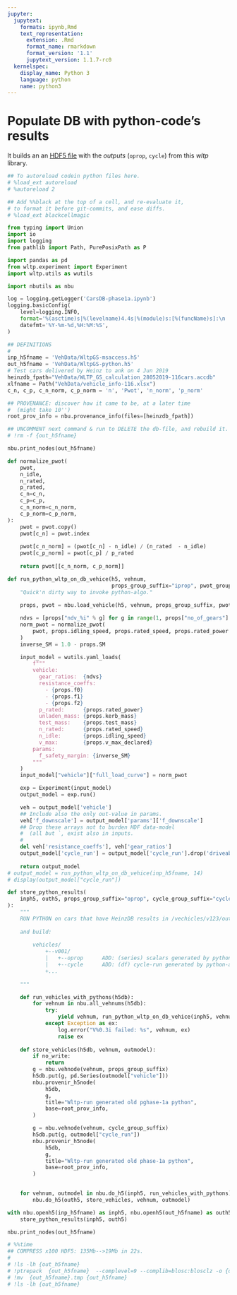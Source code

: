 ```yaml
---
jupyter:
  jupytext:
    formats: ipynb,Rmd
    text_representation:
      extension: .Rmd
      format_name: rmarkdown
      format_version: '1.1'
      jupytext_version: 1.1.7-rc0
  kernelspec:
    display_name: Python 3
    language: python
    name: python3
---
```


# Populate DB with python-code's results
It builds an an [HDF5 file](https://pandas.pydata.org/pandas-docs/stable/user_guide/io.html#io-hdf5) 
with the *outputs* (`oprop`, `cycle`) from this *wltp* library.

```python
## To autoreload codein python files here.
# %load_ext autoreload
# %autoreload 2

## Add %%black at the top of a cell, and re-evaluate it, 
# to format it before git-commits, and ease diffs.
# %load_ext blackcellmagic
```

```python
from typing import Union
import io
import logging
from pathlib import Path, PurePosixPath as P

import pandas as pd
from wltp.experiment import Experiment
import wltp.utils as wutils

import nbutils as nbu

log = logging.getLogger('CarsDB-phase1a.ipynb')
logging.basicConfig(
    level=logging.INFO, 
    format='%(asctime)s|%(levelname)4.4s|%(module)s:[%(funcName)s]:\n  +--> %(message)s', 
    datefmt='%Y-%m-%d,%H:%M:%S',
)
```

```python
## DEFINITIONS
#
inp_h5fname = 'VehData/WltpGS-msaccess.h5'
out_h5fname = 'VehData/WltpGS-python.h5'
# Test cars delivered by Heinz to ank on 4 Jun 2019
heinzdb_fpath="VehData/WLTP_GS_calculation_28052019-116cars.accdb"
xlfname = Path("VehData/vehicle_info-116.xlsx")
c_n, c_p, c_n_norm, c_p_norm = 'n', 'Pwot', 'n_norm', 'p_norm'
```

```python
## PROVENANCE: discover how it came to be, at a later time
#  (might take 10'')
root_prov_info = nbu.provenance_info(files=[heinzdb_fpath])
```

```python
## UNCOMMENT next command & run to DELETE the db-file, and rebuild it.
# !rm -f {out_h5fname}
```

```python
nbu.print_nodes(out_h5fname)
```

```python
def normalize_pwot(
    pwot,
    n_idle,
    n_rated,
    p_rated,
    c_n=c_n,
    c_p=c_p,
    c_n_norm=c_n_norm,
    c_p_norm=c_p_norm,
):
    pwot = pwot.copy()
    pwot[c_n] = pwot.index
    
    pwot[c_n_norm] = (pwot[c_n] - n_idle) / (n_rated  - n_idle)
    pwot[c_p_norm] = pwot[c_p] / p_rated
    
    return pwot[[c_n_norm, c_p_norm]]
```

```python
def run_python_wltp_on_db_vehice(h5, vehnum, 
                                 props_group_suffix="iprop", pwot_group_suffix="pwot"):
    "Quick'n dirty way to invoke python-algo."
    
    props, pwot = nbu.load_vehicle(h5, vehnum, props_group_suffix, pwot_group_suffix)

    ndvs = [props["ndv_%i" % g] for g in range(1, props["no_of_gears"] + 1)]
    norm_pwot = normalize_pwot(
        pwot, props.idling_speed, props.rated_speed, props.rated_power
    )
    inverse_SM = 1.0 - props.SM

    input_model = wutils.yaml_loads(
        f"""
        vehicle:
          gear_ratios:  {ndvs}
          resistance_coeffs:
            - {props.f0} 
            - {props.f1}
            - {props.f2}
          p_rated:      {props.rated_power}
          unladen_mass: {props.kerb_mass}
          test_mass:    {props.test_mass}
          n_rated:      {props.rated_speed}
          n_idle:       {props.idling_speed}
          v_max:        {props.v_max_declared}
        params:
          f_safety_margin: {inverse_SM}
        """
    )
    input_model["vehicle"]["full_load_curve"] = norm_pwot

    exp = Experiment(input_model)
    output_model = exp.run()

    veh = output_model['vehicle']
    ## Include also the only out-value in params.
    veh['f_downscale'] = output_model['params']['f_downscale']
    ## Drop these arrays not to burden HDF data-model
    #  (all but `, exist also in inputs.
    #
    del veh['resistance_coeffs'], veh['gear_ratios']
    output_model['cycle_run'] = output_model['cycle_run'].drop('driveability', axis=1)
    
    return output_model
# output_model = run_python_wltp_on_db_vehice(inp_h5fname, 14)
# display(output_model["cycle_run"])
```

```python
def store_python_results(
    inph5, outh5, props_group_suffix="oprop", cycle_group_suffix="cycle", no_write=False
):
    """
    RUN PYTHON on cars that have HeinzDB results in /vechicles/v123/out1
    
    and build:
    
        vehicles/
            +--v001/
            |   +--oprop      ADD: (series) scalars generated by python-algo
            |   +--cycle      ADD: (df) cycle-run generated by python-alog
            +...
            
    """

    def run_vehicles_with_pythons(h5db):
        for vehnum in nbu.all_vehnums(h5db):
            try:
                yield vehnum, run_python_wltp_on_db_vehice(inph5, vehnum)
            except Exception as ex:
                log.error("V%0.3i failed: %s", vehnum, ex)
                raise ex
    
    def store_vehicles(h5db, vehnum, outmodel):
        if no_write:
            return
        g = nbu.vehnode(vehnum, props_group_suffix)
        h5db.put(g, pd.Series(outmodel["vehicle"]))
        nbu.provenir_h5node(
            h5db,
            g,
            title="Wltp-run generated old pghase-1a python",
            base=root_prov_info,
        )

        g = nbu.vehnode(vehnum, cycle_group_suffix)
        h5db.put(g, outmodel["cycle_run"])
        nbu.provenir_h5node(
            h5db,
            g,
            title="Wltp-run generated old phase-1a python",
            base=root_prov_info,
        )

    
    for vehnum, outmodel in nbu.do_h5(inph5, run_vehicles_with_pythons):
        nbu.do_h5(outh5, store_vehicles, vehnum, outmodel)

with nbu.openh5(inp_h5fname) as inph5, nbu.openh5(out_h5fname) as outh5:
    store_python_results(inph5, outh5)
```

```python
nbu.print_nodes(out_h5fname)
```

```python
# %%time
## COMPRESS x100 HDF5: 135Mb-->19Mb in 22s.
#
# !ls -lh {out_h5fname}
# !ptrepack  {out_h5fname}  --complevel=9 --complib=blosc:blosclz -o {out_h5fname}.tmp
# !mv  {out_h5fname}.tmp {out_h5fname}
# !ls -lh {out_h5fname}
```

